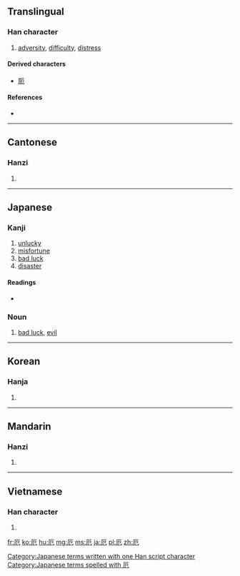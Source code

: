 {{also|阨}}
==Translingual==

===Han character===
{{Han char|rn=27|rad=厂|as=02|sn=4|four=7121<sub>2</sub>|canj=一尸山 (MSU)|ids=⿸[[厂]][[㔾]]}}

# [[adversity]], [[difficulty]], [[distress]]

====Derived characters====
* [[阨]]

====References====
* {{Han ref|kx=0160.180|dkj=02893|dj=0367.030|hdz=10068.050|uh=5384|ud=21380|bh=A4CC|bd=42188}}

----

==Cantonese==

===Hanzi===
{{yue-hanzi|jyut=[[aak1]], [[ak1]]|y=aak1, ak1}}

# {{defn|lang=yue|sort=厂02}}

----

==Japanese==

===Kanji===
{{ja-kanji|grade=c|rs=厂02}}

# [[unlucky]]
# [[misfortune]]
# [[bad luck]]
# [[disaster]]

====Readings====
* {{ja-readings|on=[[やく]] (yaku), [[が]] (ga), [[あく]] (aku)|kun=[[くるしむ]] (kurushimu), [[わざわい]] (wazawai)}}

===Noun===
{{ja-noun|k|hira=やく|rom=yaku}} 

# [[bad luck]], [[evil]]

[[Category:Japanese terms written with one Han script character]]
[[Category:Japanese terms spelled with 厄]]
----

==Korean==

===Hanja===
{{ko-hanja|hangeul=액|rv=aek|mr=aek|y=ayk}}

# {{defn|lang=ko|sort=厂02}}

----

==Mandarin==

===Hanzi===
{{cmn-hanzi|pin=[[è]] ([[e4]])|wg=o<sup>4</sup>}}

# {{defn|lang=cmn|sort=厂02}}

----

==Vietnamese==

===Han character===
{{vi-hantu|[[ách]]|rs=厂02}}

# {{defn|lang=vi|sort=厂02}}

[[fr:厄]]
[[ko:厄]]
[[hu:厄]]
[[mg:厄]]
[[ms:厄]]
[[ja:厄]]
[[pl:厄]]
[[zh:厄]]